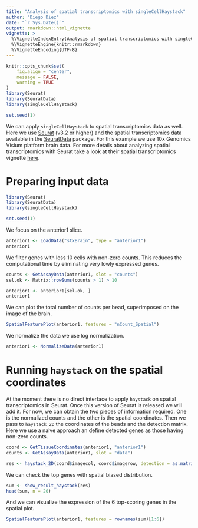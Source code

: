 ```yaml
---
title: "Analysis of spatial transcriptomics with singleCellHaystack"
author: "Diego Diez"
date: "`r Sys.Date()`"
output: rmarkdown::html_vignette
vignette: >
  %\VignetteIndexEntry{Analysis of spatial transcriptomics with singleCellHaystack}
  %\VignetteEngine{knitr::rmarkdown}
  %\VignetteEncoding{UTF-8}
---
```



```r
knitr::opts_chunk$set(
	fig.align = "center",
	message = FALSE,
	warning = TRUE
)
library(Seurat)
library(SeuratData)
library(singleCellHaystack)

set.seed(1)
```

We can apply `singleCellHaystack` to spatial transcriptomics data as well. Here we use [Seurat](https://github.com/satijalab/seurat) (v3.2 or higher) and the spatial transcriptomics data available in the [SeuratData](https://github.com/satijalab/seurat-data) package. For this example we use 10x Genomics Visium platform brain data. For more details about analyzing spatial transcriptomics with Seurat take a look at their spatial transcriptomics vignette [here](https://satijalab.org/seurat/v3.2/spatial_vignette.html).


# Preparing input data

```r
library(Seurat)
library(SeuratData)
library(singleCellHaystack)

set.seed(1)
```

We focus on the anterior1 slice.

```r
anterior1 <- LoadData("stxBrain", type = "anterior1")
anterior1
```


We filter genes with less 10 cells with non-zero counts. This reduces the computational time by eliminating very lowly expressed genes.

```r
counts <- GetAssayData(anterior1, slot = "counts")
sel.ok <- Matrix::rowSums(counts > 1) > 10

anterior1 <- anterior1[sel.ok, ]
anterior1
```

We can plot the total number of counts per bead, superimposed on the image of the brain.

```r
SpatialFeaturePlot(anterior1, features = "nCount_Spatial")
```

We normalize the data we use log normalization.

```r
anterior1 <- NormalizeData(anterior1)
```

# Running `haystack` on the spatial coordinates

At the moment there is no direct interface to apply `haystack` on spatial transcriptomics in Seurat. Once this version of Seurat is released we will add it. For now, we can obtain the two pieces of information required. One is the normalized counts and the other is the spatial coordinates. Then we pass to `haystack_2D` the coordinates of the beads and the detection matrix. Here we use a naive approach an define detected genes as those having non-zero counts.

```r
coord <- GetTissueCoordinates(anterior1, "anterior1")
counts <- GetAssayData(anterior1, slot = "data")

res <- haystack_2D(coord$imagecol, coord$imagerow, detection = as.matrix(counts > 1))
```

We can check the top genes with spatial biased distribution.

```r
sum <- show_result_haystack(res)
head(sum, n = 20)
```

And we can visualize the expression of the 6 top-scoring genes in the spatial plot.

```r
SpatialFeaturePlot(anterior1, features = rownames(sum)[1:6])
```

